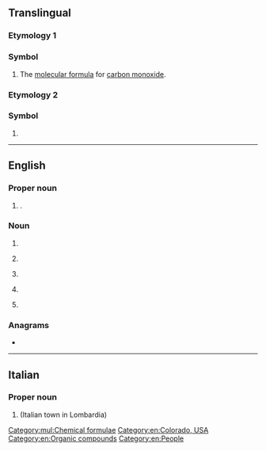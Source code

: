 {{also|Appendix:Variations of "co"}}
==Translingual==

===Etymology 1===

===Symbol===
{{mul-symbol}}

# {{lb|mul|chemistry}} The [[molecular formula]] for [[carbon monoxide]].[[Category:mul:Chemical formulae]]

===Etymology 2===

===Symbol===
{{mul-symbol}}

# {{ISO 3166|1|2|Colombia}}

----

==English==

===Proper noun===
{{head|en|proper noun}}

# {{abbreviation of|en|Colorado}} {{place|en|state|c/USA}}.

===Noun===
{{head|en|noun}}

# {{abbreviation of|en|county}}
# {{lb|en|military}} {{init of|en|commanding officer}}
# {{lb|en|military}} {{init of|en|[[commission]]ed [[officer]]}}
# {{lb|en|US|law enforcement}} {{init of|en|corrections officer}}
# {{lb|en|geology}} {{initialism of|en|[[Common-Offset method]]}}

===Anagrams===
* {{anagrams|en|a=co|O. C.|O.C.|OC|Oc|Oc.}}

[[Category:en:Colorado, USA]]
[[Category:en:Organic compounds]]
[[Category:en:People]]

----

==Italian==

===Proper noun===
{{head|it|proper noun}}

# {{abbreviation of|it|Como}} (Italian town in Lombardia)